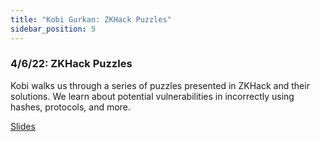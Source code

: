 ```yaml
---
title: "Kobi Gurkan: ZKHack Puzzles"
sidebar_position: 5
---
```


### 4/6/22: ZKHack Puzzles
Kobi walks us through a series of puzzles presented in ZKHack and their solutions. We learn about potential vulnerabilities in incorrectly using hashes, protocols, and more.

[Slides](https://drive.google.com/file/d/14OIEt3bUjo5R1a_mccHlJ_bSumMo8DAl/view?usp=sharing)